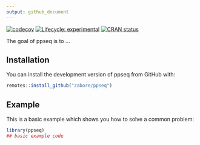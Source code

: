 ```yaml
---
output: github_document
---
```


<!-- README.md is generated from README.Rmd. Please edit that file -->

<!-- badges: start -->
[![codecov](https://codecov.io/gh/zabore/ppseq/branch/master/graph/badge.svg)](https://codecov.io/gh/zabore/ppseq)
[![Lifecycle: experimental](https://img.shields.io/badge/lifecycle-experimental-orange.svg)](https://www.tidyverse.org/lifecycle/#experimental)
[![CRAN status](https://www.r-pkg.org/badges/version/ppseq)](https://CRAN.R-project.org/package=ppseq)
<!-- badges: end -->

The goal of ppseq is to ...

## Installation

You can install the development version of ppseq from GitHub with:

``` r
remotes::install_github("zabore/ppseq")
```

## Example

This is a basic example which shows you how to solve a common problem:

``` r
library(ppseq)
## basic example code
```
